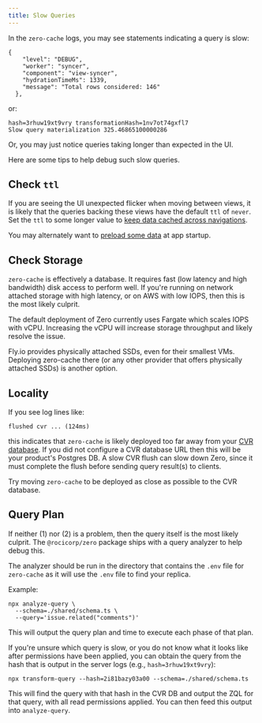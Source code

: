 ```yaml
---
title: Slow Queries
---
```


In the `zero-cache` logs, you may see statements indicating a query is slow:

```shell
{
    "level": "DEBUG",
    "worker": "syncer",
    "component": "view-syncer",
    "hydrationTimeMs": 1339,
    "message": "Total rows considered: 146"
  },
```

or:

```shell
hash=3rhuw19xt9vry transformationHash=1nv7ot74gxfl7
Slow query materialization 325.46865100000286
```

Or, you may just notice queries taking longer than expected in the UI.

Here are some tips to help debug such slow queries.

## Check `ttl`

If you are seeing the UI unexpected flicker when moving between views, it is likely that the queries backing these views have the default `ttl` of `never`. Set the `ttl` to some longer value to [keep data cached across navigations](https://zero.rocicorp.dev/docs/reading-data#background-queries).

You may alternately want to [preload some data](https://zero.rocicorp.dev/docs/reading-data#preloading) at app startup.

## Check Storage

`zero-cache` is effectively a database. It requires fast (low latency and high bandwidth) disk access to perform well. If you're running on network attached storage with high latency, or on AWS with low IOPS, then this is the most likely culprit.

The default deployment of Zero currently uses Fargate which scales IOPS with vCPU. Increasing the vCPU will increase storage throughput and likely resolve the issue.

Fly.io provides physically attached SSDs, even for their smallest VMs. Deploying zero-cache there (or any other provider that offers physically attached SSDs) is another option.

## Locality

If you see log lines like:

```shell
flushed cvr ... (124ms)
```

this indicates that `zero-cache` is likely deployed too far away from your [CVR database](../deployment#architecture). If you did not configure a CVR database URL then this will be your product's Postgres DB. A slow CVR flush can slow down Zero, since it must complete the flush before sending query result(s) to clients.

Try moving `zero-cache` to be deployed as close as possible to the CVR database.

## Query Plan

If neither (1) nor (2) is a problem, then the query itself is the most likely culprit. The `@rocicorp/zero` package ships with a query analyzer to help debug this.

The analyzer should be run in the directory that contains the `.env` file for `zero-cache` as it will use the `.env` file to find your replica.

Example:

```shell
npx analyze-query \
  --schema=./shared/schema.ts \
  --query='issue.related("comments")'
```

This will output the query plan and time to execute each phase of that plan.

If you're unsure which query is slow, or you do not know what it looks like after permissions have been applied, you can obtain the query from the hash that is output in the server logs (e.g., `hash=3rhuw19xt9vry`):

```shell
npx transform-query --hash=2i81bazy03a00 --schema=./shared/schema.ts
```

This will find the query with that hash in the CVR DB and output the ZQL for that query, with all read permissions applied. You can then feed this output into `analyze-query`.
